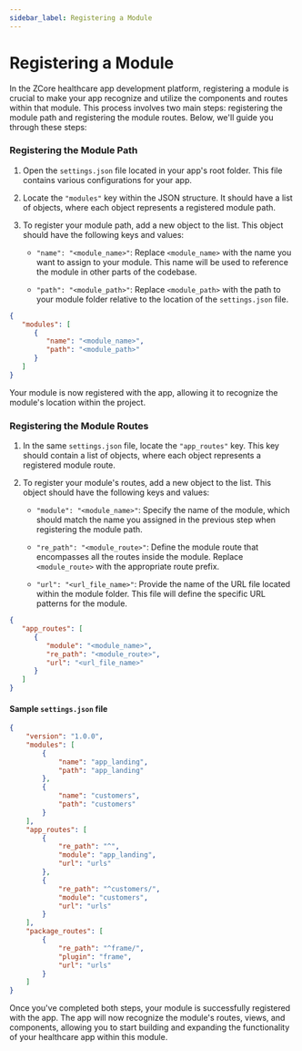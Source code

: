 ```yaml
---
sidebar_label: Registering a Module
---
```


# Registering a Module

In the ZCore healthcare app development platform, registering a module is crucial to make your app recognize and utilize the components and routes within that module. This process involves two main steps: registering the module path and registering the module routes. Below, we'll guide you through these steps:

### Registering the Module Path

1. Open the `settings.json` file located in your app's root folder. This file contains various configurations for your app.

2. Locate the `"modules"` key within the JSON structure. It should have a list of objects, where each object represents a registered module path.

3. To register your module path, add a new object to the list. This object should have the following keys and values:

   - `"name": "<module_name>"`: Replace `<module_name>` with the name you want to assign to your module. This name will be used to reference the module in other parts of the codebase.

   - `"path": "<module_path>"`: Replace `<module_path>` with the path to your module folder relative to the location of the `settings.json` file.

```json
{
   "modules": [
      {
         "name": "<module_name>",
         "path": "<module_path>"
      }
   ]
}
```


Your module is now registered with the app, allowing it to recognize the module's location within the project.

### Registering the Module Routes

1. In the same `settings.json` file, locate the `"app_routes"` key. This key should contain a list of objects, where each object represents a registered module route.

2. To register your module's routes, add a new object to the list. This object should have the following keys and values:

   - `"module": "<module_name>"`: Specify the name of the module, which should match the name you assigned in the previous step when registering the module path.

   - `"re_path": "<module_route>"`: Define the module route that encompasses all the routes inside the module. Replace `<module_route>` with the appropriate route prefix.

   - `"url": "<url_file_name>"`: Provide the name of the URL file located within the module folder. This file will define the specific URL patterns for the module.

```json
{
   "app_routes": [
      {
         "module": "<module_name>",
         "re_path": "<module_route>",
         "url": "<url_file_name>"
      }
   ]
}
```

#### Sample ``settings.json`` file

```json
{
    "version": "1.0.0",
    "modules": [
        {
            "name": "app_landing",
            "path": "app_landing"
        },
        {
            "name": "customers",
            "path": "customers"
        }
    ],
    "app_routes": [
        {
            "re_path": "^",
            "module": "app_landing",
            "url": "urls"
        },
        {
            "re_path": "^customers/",
            "module": "customers",
            "url": "urls"
        }
    ],
    "package_routes": [
        {
            "re_path": "^frame/",
            "plugin": "frame",
            "url": "urls"
        }
    ]
}
```

Once you've completed both steps, your module is successfully registered with the app. The app will now recognize the module's routes, views, and components, allowing you to start building and expanding the functionality of your healthcare app within this module.